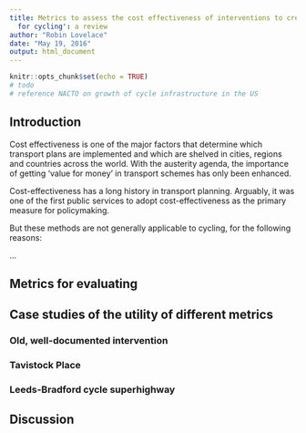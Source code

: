 ```yaml
---
title: Metrics to assess the cost effectiveness of interventions to create 'space
  for cycling': a review
author: "Robin Lovelace"
date: "May 19, 2016"
output: html_document
---
```


```r
knitr::opts_chunk$set(echo = TRUE)
# todo
# reference NACTO on growth of cycle infrastructure in the US
```

## Introduction

Cost effectiveness is one of the major factors that determine which transport plans are implemented and which are shelved in cities, regions and countries across the world. With the austerity agenda, the importance of getting 'value for money' in transport schemes has only been enhanced.

Cost-effectiveness has a long history in transport planning. Arguably, it was one of the first public services to adopt cost-effectiveness as the primary measure for policymaking.

But these methods are not generally applicable to cycling, for the following reasons:

...


## Metrics for evaluating 


## Case studies of the utility of different metrics

### Old, well-documented intervention

### Tavistock Place

### Leeds-Bradford cycle superhighway

## Discussion


